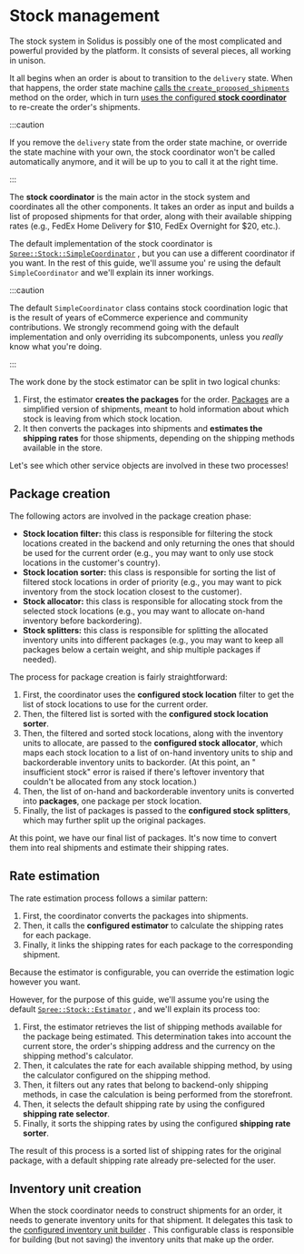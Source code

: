 # Stock management

The stock system in Solidus is possibly one of the most complicated and powerful provided by the
platform. It consists of several pieces, all working in unison.

It all begins when an order is about to transition to the `delivery` state. When that happens, the
order state
machine [calls the `create_proposed_shipments`](https://github.com/solidusio/solidus/blob/v3.0/core/lib/spree/core/state\_machines/order.rb#L103)
method on the order, which in turn [uses the configured **stock
coordinator**](https://github.com/solidusio/solidus/blob/v3.0/core/app/models/spree/order.rb#L493)
to re-create the order's shipments.

:::caution

If you remove the `delivery` state from the order state machine, or override the state machine with
your own, the stock coordinator won't be called automatically anymore, and it will be up to you to
call it at the right time.

:::

The **stock coordinator** is the main actor in the stock system and coordinates all the other
components. It takes an order as input and builds a list of proposed shipments for that order, along
with their available shipping rates (e.g., FedEx Home Delivery for $10, FedEx Overnight for $20,
etc.).

The default implementation of the stock coordinator
is [`Spree::Stock::SimpleCoordinator`](https://github.com/solidusio/solidus/blob/v3.0/core/app/models/spree/stock/simple\_coordinator.rb)
, but you can use a different coordinator if you want. In the rest of this guide, we'll assume you'
re using the default `SimpleCoordinator` and we'll explain its inner workings.

:::caution

The default `SimpleCoordinator` class contains stock coordination logic that is the result of years
of eCommerce experience and community contributions. We strongly recommend going with the default
implementation and only overriding its subcomponents, unless you _really_ know what you're doing.

:::

The work done by the stock estimator can be split in two logical chunks:

1. First, the estimator **creates the packages** for the
   order. [Packages](https://github.com/solidusio/solidus/blob/v3.0/core/app/models/spree/stock/package.rb)
   are a simplified version of shipments, meant to hold information about which stock is leaving
   from which stock location.
2. It then converts the packages into shipments and **estimates the shipping rates** for those
   shipments, depending on the shipping methods available in the store.

Let's see which other service objects are involved in these two processes!

## Package creation

The following actors are involved in the package creation phase:

* **Stock location filter:** this class is responsible for filtering the stock locations created in
  the backend and only returning the ones that should be used for the current order (e.g., you may
  want to only use stock locations in the customer's country).
* **Stock location sorter:** this class is responsible for sorting the list of filtered stock
  locations in order of priority (e.g., you may want to pick inventory from the stock location
  closest to the customer).
* **Stock allocator:** this class is responsible for allocating stock from the selected stock
  locations (e.g., you may want to allocate on-hand inventory before backordering).
* **Stock splitters:** this class is responsible for splitting the allocated inventory units into
  different packages (e.g., you may want to keep all packages below a certain weight, and ship
  multiple packages if needed).

The process for package creation is fairly straightforward:

1. First, the coordinator uses the **configured stock location** filter to get the list of stock
   locations to use for the current order.
2. Then, the filtered list is sorted with the **configured stock location sorter**.
3. Then, the filtered and sorted stock locations, along with the inventory units to allocate, are
   passed to the **configured stock allocator**, which maps each stock location to a list of on-hand
   inventory units to ship and backorderable inventory units to backorder. (At this point, an "
   insufficient stock" error is raised if there's leftover inventory that couldn't be allocated from
   any stock location.)
4. Then, the list of on-hand and backorderable inventory units is converted into **packages**, one
   package per stock location.
5. Finally, the list of packages is passed to the **configured stock splitters**, which may further
   split up the original packages.

At this point, we have our final list of packages. It's now time to convert them into real shipments
and estimate their shipping rates.

## Rate estimation

The rate estimation process follows a similar pattern:

1. First, the coordinator converts the packages into shipments.
2. Then, it calls the **configured estimator** to calculate the shipping rates for each package.
3. Finally, it links the shipping rates for each package to the corresponding shipment.

Because the estimator is configurable, you can override the estimation logic however you want.

However, for the purpose of this guide, we'll assume you're using the
default [`Spree::Stock::Estimator`](https://github.com/solidusio/solidus/blob/v3.0/core/app/models/spree/stock/estimator.rb)
, and we'll explain its process too:

1. First, the estimator retrieves the list of shipping methods available for the package being
   estimated. This determination takes into account the current store, the order's shipping address
   and the currency on the shipping method's calculator.
2. Then, it calculates the rate for each available shipping method, by using the calculator
   configured on the shipping method.
3. Then, it filters out any rates that belong to backend-only shipping methods, in case the
   calculation is being performed from the storefront.
4. Then, it selects the default shipping rate by using the configured **shipping rate selector**.
5. Finally, it sorts the shipping rates by using the configured **shipping rate sorter**.

The result of this process is a sorted list of shipping rates for the original package, with a
default shipping rate already pre-selected for the user.

## Inventory unit creation

When the stock coordinator needs to construct shipments for an order, it needs to generate inventory
units for that shipment. It delegates this task to
the [configured inventory unit builder](https://github.com/solidusio/solidus/blob/3ce8dc4bf8fc9b85418cdaff4c53748bb807996c/core/app/models/spree/stock/simple\_coordinator.rb#L27-L28)
. This configurable class is responsible for building (but not saving) the inventory units that make
up the order.
